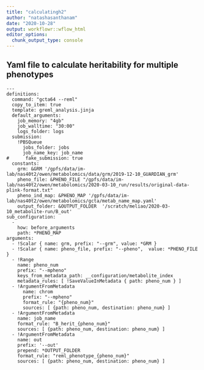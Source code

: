 ```yaml
---
title: "calculatingh2"
author: "natashasanthanam"
date: "2020-10-28"
output: workflowr::wflow_html
editor_options:
  chunk_output_type: console
---
```


## Yaml file to calculate heritability for multiple phenotypes

```
---
definitions:
  command: "gcta64 --reml"
  copy_to_item: true
  template: greml_analysis.jinja
  default_arguments:
    job_memory: "4gb"
    job_walltime: "30:00"
    logs_folder: logs
  submission:
    !PBSQueue
      jobs_folder: jobs
      job_name_key: job_name
#      fake_submission: true
  constants:
    grm: &GRM '/gpfs/data/im-lab/nas40t2/owen/metabolomics/data/grm/2019-12-10_GUARDIAN_grm'
    pheno_file: &PHENO_FILE "/gpfs/data/im-lab/nas40t2/owen/metabolomics/2020-03-10_run/results/original-data-plink-format.txt"
    pheno_ind_map: &PHENO_MAP '/gpfs/data/im-lab/nas40t2/owen/metabolomics/gcta/metab_name_map.yaml'
    output_folder: &OUTPUT_FOLDER  '/scratch/meliao/2020-03-10_metabolite-run/B_out'
sub_configuration:
  -
    how: before_arguments
    path: *PHENO_MAP
arguments:
  - !Scalar { name: grm, prefix: "--grm", value: *GRM }
  - !Scalar { name: pheno_file, prefix: "--pheno",  value: *PHENO_FILE }
  - !Range
    name: pheno_num
    prefix: "--mpheno"
    keys_from_metadata_path: __configuration/metabolite_index
    metadata_rules: [ !SaveValueInMetadata { path: pheno_num } ]
  - !ArgumentFromMetadata
      name: chrom
      prefix: "--mpheno"
      format_rule: "{pheno_num}"
      sources: [ {path: pheno_num, destination: pheno_num} ]
  - !ArgumentFromMetadata
    name: job_name
    format_rule: "B_herit_{pheno_num}"
    sources: [ {path: pheno_num, destination: pheno_num} ]
  - !ArgumentFromMetadata
    name: out
    prefix: '--out'
    prepend: *OUTPUT_FOLDER
    format_rule: "reml_phenotype_{pheno_num}"
    sources: [ {path: pheno_num, destination: pheno_num} ]
```


